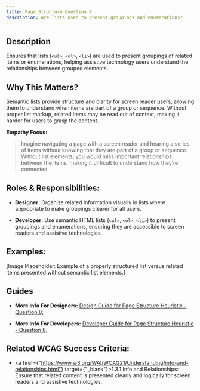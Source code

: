 ```yaml
---
title: Page Structure Question 8
description: Are lists used to present groupings and enumerations?
---
```


## Description

Ensures that lists (`<ul>`, `<ol>`, `<li>`) are used to present groupings of related items or enumerations, helping assistive technology users understand the relationships between grouped elements.

## Why This Matters?

Semantic lists provide structure and clarity for screen reader users, allowing them to understand when items are part of a group or sequence. Without proper list markup, related items may be read out of context, making it harder for users to grasp the content.

**Empathy Focus:**
> Imagine navigating a page with a screen reader and hearing a series of items without knowing that they are part of a group or sequence. Without list elements, you would miss important relationships between the items, making it difficult to understand how they’re connected.

## Roles & Responsibilities:

- **Designer:** Organize related information visually in lists where appropriate to make groupings clearer for all users.

- **Developer:** Use semantic HTML lists (`<ul>`, `<ol>`, `<li>`) to present groupings and enumerations, ensuring they are accessible to screen readers and assistive technologies.

## Examples:

[Image Placeholder: Example of a properly structured list versus related items presented without semantic list elements.]

## Guides

- **More Info For Designers:** <a href="/docs/design-guide/page-structure/question-8">Design Guide for Page Structure Heuristic - Question 8;</a>

- **More Info For Developers:** <a href="/docs/developer-guide/page-structure/question-8">Developer Guide for Page Structure Heuristic - Question 8;</a>

## Related WCAG Success Criteria:

- <a href={"https://www.w3.org/WAI/WCAG21/Understanding/info-and-relationships.html"} target={"_blank"}>1.3.1 Info and Relationships</a>: Ensure that related content is presented clearly and logically for screen readers and assistive technologies.
